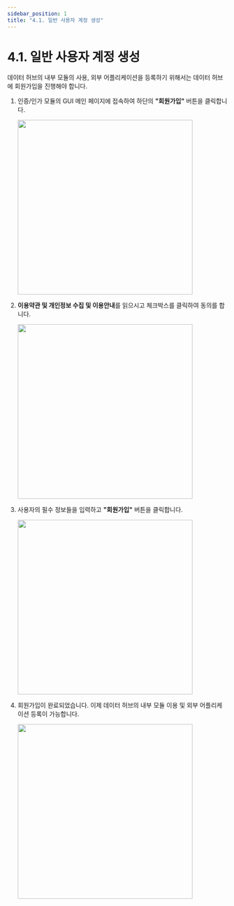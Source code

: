 ```yaml
---
sidebar_position: 1
title: "4.1. 일반 사용자 계정 생성"
---
```


# 4.1. 일반 사용자 계정 생성

데이터 허브의 내부 모듈의 사용, 외부 어플리케이션을 등록하기 위해서는 데이터 허브에 회원가입을 진행해야 합니다.

1. 인증/인가 모듈의 GUI 메인 페이지에 접속하여 하단의 **"회원가입"** 버튼을 클릭합니다.

    <div style={{textAlign: 'center'}}>
    <img src={require('./4.1_image/1.Main_Page.png').default} width="400"/>
    </div>

2. **이용약관 및 개인정보 수집 및 이용안내**를 읽으시고 체크박스를 클릭하여 동의를 합니다.

    <div style={{textAlign: 'center'}}>
    <img src={require('./4.1_image/2.Enrollment.png').default} width="400"/>
    </div>


3. 사용자의 필수 정보들을 입력하고 **"회원가입"** 버튼을 클릭합니다.

    <div style={{textAlign: 'center'}}>
    <img src={require('./4.1_image/3.Enrollment_two.png').default} width="400"/>
    </div>
   

4. 회원가입이 완료되었습니다. 이제 데이터 허브의 내부 모듈 이용 및 외부 어플리케이션 등록이 가능합니다.

    <div style={{textAlign: 'center'}}>
    <img src={require('./4.1_image/4.Enrollment_complete.png').default} width="400"/>
    </div>

